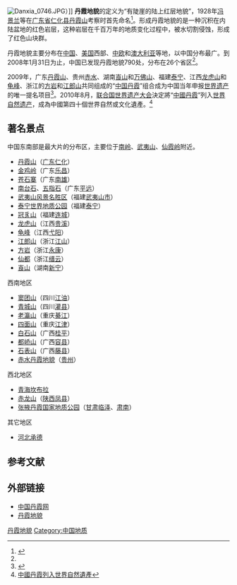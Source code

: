 {{redirect|丹霞}}
{{Multiple issues|
{{expert|time=2016-10-05T07:27:24+00:00}}
{{Disputed|time=2020-10-13T08:37:18+00:00}}
}}
[[File:Danxia_0746.JPG|thumb]]）]]
'''丹霞地貌'''的定义为“有陡崖的陆上红层地貌”，1928年[[冯景兰|冯景兰]]等在[[广东省|广东省]][[仁化县|仁化县]][[丹霞山|丹霞山]]考察时首先命名<ref name="中国国家地理">{{cite web |url=http://cng.dili360.com/cng/qita/2009/09102252.shtml |title=1928年，冯景兰等在粤北仁化县发现丹霞地貌 |accessdate=2009-11-14 |author= |publisher=中国国家地理网 |language=zh-hans |archive-date=2020-08-09 |archive-url=https://web.archive.org/web/20200809095112/http://cng.dili360.com/cng/qita/2009/09102252.shtml |dead-url=no }}</ref>。形成丹霞地貌的是一种沉积在内陆盆地的红色岩层，这种岩层在千百万年的地质变化过程中，被水切割侵蚀，形成了红色山块群。

丹霞地貌主要分布在[[中国|中国]]、[[美国|美国]]西部、[[中欧|中欧]]和[[澳大利亚|澳大利亚]]等地，以中国分布最广。到2008年1月31日为止，中国已发现丹霞地貌790处，分布在26个省区<ref name="中国国家地理"/>。

2009年，广东[[丹霞山|丹霞山]]、贵州[[赤水|赤水]]、湖南[[崀山|崀山]]和[[萬佛山_(通道)|万佛山]]、福建[[泰宁世界地质公园|泰宁]]、江西[[龙虎山|龙虎山]]和[[龟峰|龟峰]]、浙江的[[方岩风景名胜区|方岩]]和[[江郎山|江郎山]]共同组成的“[[中国丹霞|中国丹霞]]”组合成为中国当年申报[[世界遗产|世界遗产]]的唯一提名项目<ref>{{cite web |url=http://news.xinhuanet.com/newscenter/2009-04/12/content_11172952.htm |title=中国丹霞地貌“捆绑”申报“世界自然遗产” |accessdate=2009-11-17 |author= |publisher=新华网 |language=zh-hans |archive-date=2009-07-01 |archive-url=https://web.archive.org/web/20090701041216/http://news.xinhuanet.com/newscenter/2009-04/12/content_11172952.htm |dead-url=no }}</ref>。2010年8月，[[联合国|联合国]][[世界遗产大会|世界遗产大会]]決定將“[[中國丹霞|中國丹霞]]”列入[[世界自然遗产|世界自然遗产]]，成為中國第四十個世界自然或文化遺產。<ref>[http://news.sina.com.hk/cgi-bin/nw/show.cgi/32/1/1/1807062/1.html 中國丹霞列入世界自然遺產]{{Dead link|date=2019年5月 |bot=InternetArchiveBot |fix-attempted=yes }}</ref>

== 著名景点 ==
中国东南部是最大片的分布区，主要位于[[南岭|南岭]]、[[武夷山脉|武夷山]]、[[仙霞岭|仙霞岭]]附近。
*[[丹霞山|丹霞山]]（[[广东|广东]][[仁化|仁化]]）
*[[金鸡岭|金鸡岭]]（广东[[乐昌|乐昌]]）
*[[苍石寨|苍石寨]]（广东[[南雄|南雄]]）
*[[南台石|南台石]]、[[五指石|五指石]]（广东[[平远|平远]]）
*[[武夷山风景名胜区|武夷山风景名胜区]]（福建[[武夷山市|武夷山市]]）
*[[泰宁世界地质公园|泰宁世界地质公园]]（福建[[泰宁县|泰宁]]）
*[[冠豸山|冠豸山]]（福建[[连城|连城]]）
*[[龙虎山|龙虎山]]（江西[[贵溪|贵溪]]）
*[[龟峰|龟峰]]（江西[[弋阳|弋阳]]）
*[[江郎山|江郎山]]（浙江[[江山市|江山]]）
*[[方岩风景区|方岩]]（浙江[[永康市|永康]]）
*[[仙都|仙都]]（浙江[[缙云|缙云]]）
*[[崀山|崀山]]（湖南[[新宁|新宁]]）

西南地区
*[[窦团山|窦团山]]（四川[[江油|江油]]）
*[[青城山|青城山]]（四川[[灌县|灌县]]）
*[[老瀛山|老瀛山]]（重庆[[綦江|綦江]]）
*[[四面山|四面山]]（重庆[[江津区|江津]]）
*[[白石山|白石山]]（广西[[桂平|桂平]]）
*[[都峤山|都峤山]]（广西[[容县|容县]]）
*[[石表山|石表山]]（广西[[藤县|藤县]]）
*[[赤水丹霞地貌|赤水丹霞地貌]]（[[贵州|贵州]]）

西北地区
*[[青海|青海]][[坎布拉|坎布拉]]
*[[赤龙山|赤龙山]]（[[陕西|陕西]][[凤县|凤县]]）
*[[张掖丹霞国家地质公园|张掖丹霞国家地质公园]]（[[甘肃|甘肃]][[临泽|临泽]]、[[肃南|肃南]]）

其它地区
*[[河北|河北]][[承德|承德]]

== 参考文献 ==
{{Reflist|2}}

==外部链接==
{{commonscat|Danxia landform}}
* [http://www.cndanxia.cn/ 中国丹霞网]{{Wayback|url=http://www.cndanxia.cn/ |date=20170926135057 }}
* [https://web.archive.org/web/20100807153601/http://www.dxdm.com/CN/index.html 丹霞地貌]

[[Category:丹霞地貌|]]
[[Category:中国地质|Category:中国地质]]